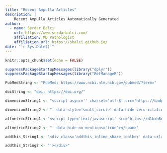 ```yaml
---
title: "Recent Ampulla Articles"
description: |
    Recent Ampulla Articles Automatically Generated
author:
  - name: Serdar Balcı 
    url: https://www.serdarbalci.com/
    affiliation: MD Pathologist
    affiliation_url: https://sbalci.github.io/
date: "`r Sys.Date()`"
---
```




```r
knitr::opts_chunk$set(echo = FALSE)
```

```r
suppressPackageStartupMessages(library("dplyr"))
suppressPackageStartupMessages(library("RefManageR"))
```



```r
PubMedString <- "PubMed: https://www.ncbi.nlm.nih.gov/pubmed/?term="

doiString <- "doi: https://doi.org/"

dimensionString1 <- "<script async='' charset='utf-8' src='https://badge.dimensions.ai/badge.js'></script> <span class='__dimensions_badge_embed__' data-doi='"

dimensionString2 <- "' data-style='small_circle' data-hide-zero-citations='true' data-legend='always'></span>"

altmetricString1 <-"<script type='text/javascript' src='https://d1bxh8uas1mnw7.cloudfront.net/assets/embed.js'></script> <span class='altmetric-embed' data-link-target='_blank' data-badge-details='right' data-badge-type='donut' data-doi='"

altmetricString2 <- "' data-hide-no-mentions='true'></span>"

addthis_String1 <- "<div class='addthis_inline_share_toolbox' data-url='pbpath.org/current-journal-watch/' data-title='See this abstract on #PBPath #JournalWatch : "

addthis_String2 <- "'></div>"

```


